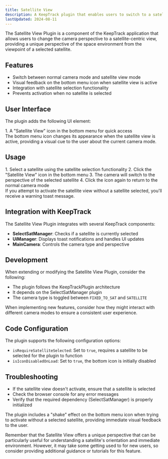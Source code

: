 ```yaml
---
title: Satellite View
description: A KeepTrack plugin that enables users to switch to a satellite-centric view of the space environment.
lastUpdated: 2024-08-11
---
```



The Satellite View Plugin is a component of the KeepTrack application that allows users to change the camera perspective to a satellite-centric view, providing a unique perspective of the space environment from the viewpoint of a selected satellite.

## Features

- Switch between normal camera mode and satellite view mode
- Visual feedback on the bottom menu icon when satellite view is active
- Integration with satellite selection functionality
- Prevents activation when no satellite is selected

## User Interface

The plugin adds the following UI element:

<Steps>
1. A "Satellite View" icon in the bottom menu for quick access
</Steps>

<Aside>
  The bottom menu icon changes its appearance when the satellite view is active, providing a visual cue to the user about the current camera mode.
</Aside>

## Usage

<Steps>
1. Select a satellite using the satellite selection functionality
2. Click the "Satellite View" icon in the bottom menu
3. The camera will switch to the perspective of the selected satellite
4. Click the icon again to return to the normal camera mode
</Steps>

<Aside type="caution">
  If you attempt to activate the satellite view without a satellite selected, you'll receive a warning toast message.
</Aside>

## Integration with KeepTrack

The Satellite View Plugin integrates with several KeepTrack components:

- **SelectSatManager**: Checks if a satellite is currently selected
- **UiManager**: Displays toast notifications and handles UI updates
- **MainCamera**: Controls the camera type and perspective

## Development

When extending or modifying the Satellite View Plugin, consider the following:

- The plugin follows the KeepTrackPlugin architecture
- It depends on the SelectSatManager plugin
- The camera type is toggled between `FIXED_TO_SAT` and `SATELLITE`

<Aside type="tip">
  When implementing new features, consider how they might interact with different camera modes to ensure a consistent user experience.
</Aside>

## Code Configuration

The plugin supports the following configuration options:

- `isRequireSatelliteSelected`: Set to `true`, requires a satellite to be selected for the plugin to function
- `isIconDisabledOnLoad`: Set to `true`, the bottom icon is initially disabled

## Troubleshooting

- If the satellite view doesn't activate, ensure that a satellite is selected
- Check the browser console for any error messages
- Verify that the required dependency (SelectSatManager) is properly initialized

<Aside>
  The plugin includes a "shake" effect on the bottom menu icon when trying to activate without a selected satellite, providing immediate visual feedback to the user.
</Aside>

Remember that the Satellite View offers a unique perspective that can be particularly useful for understanding a satellite's orientation and immediate environment. However, it may take some getting used to for new users, so consider providing additional guidance or tutorials for this feature.